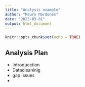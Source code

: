 ```yaml
---
title: "Analysis example"
author: "Mauro Mardones"
date: "2023-03-01"
output: html_document
---
```


```r
knitr::opts_chunk$set(echo = TRUE)
```


## Analysis Plan

- Introducction
- Datacleaninig
- gap issues
- 